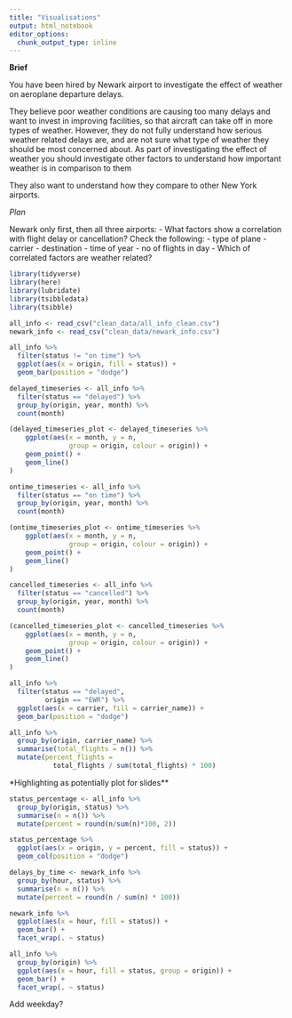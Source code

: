 ```yaml
---
title: "Visualisations"
output: html_notebook
editor_options: 
  chunk_output_type: inline
---
```


**Brief**

You have been hired by Newark airport to investigate the effect of weather on aeroplane departure delays.

They believe poor weather conditions are causing too many delays and want to invest in improving facilities, so that aircraft can take off in more types of weather. However, they do not fully understand how serious weather related delays are, and are not sure what type of weather they should be most concerned about. As part of investigating the effect of weather you should investigate other factors to understand how important weather is in comparison to them

They also want to understand how they compare to other New York airports.

*Plan*

Newark only first, then all three airports:
- What factors show a correlation with flight delay or cancellation? Check the following:
  - type of plane
  - carrier
  - destination
  - time of year
  - no of flights in day
- Which of correlated factors are weather related?

```r
library(tidyverse)
library(here)
library(lubridate)
library(tsibbledata)
library(tsibble)
```

```r
all_info <- read_csv("clean_data/all_info_clean.csv")
newark_info <- read_csv("clean_data/newark_info.csv")

```

```r
all_info %>% 
  filter(status != "on time") %>% 
  ggplot(aes(x = origin, fill = status)) +
  geom_bar(position = "dodge")
```

```r
delayed_timeseries <- all_info %>% 
  filter(status == "delayed") %>% 
  group_by(origin, year, month) %>% 
  count(month)
```

```r
(delayed_timeseries_plot <- delayed_timeseries %>% 
    ggplot(aes(x = month, y = n, 
               group = origin, colour = origin)) +
    geom_point() +
    geom_line()
)
```

```r
ontime_timeseries <- all_info %>% 
  filter(status == "on time") %>% 
  group_by(origin, year, month) %>% 
  count(month)
```

```r
(ontime_timeseries_plot <- ontime_timeseries %>% 
    ggplot(aes(x = month, y = n, 
               group = origin, colour = origin)) +
    geom_point() +
    geom_line()
)
```

```r
cancelled_timeseries <- all_info %>% 
  filter(status == "cancelled") %>% 
  group_by(origin, year, month) %>% 
  count(month)
```

```r
(cancelled_timeseries_plot <- cancelled_timeseries %>% 
    ggplot(aes(x = month, y = n, 
               group = origin, colour = origin)) +
    geom_point() +
    geom_line()
)
```
```r
all_info %>% 
  filter(status == "delayed",
         origin == "EWR") %>% 
  ggplot(aes(x = carrier, fill = carrier_name)) +
  geom_bar(position = "dodge")
```

```r
all_info %>% 
  group_by(origin, carrier_name) %>% 
  summarise(total_flights = n()) %>% 
  mutate(percent_flights = 
           total_flights / sum(total_flights) * 100)
```
*Highlighting as potentially plot for slides**

```r
status_percentage <- all_info %>% 
  group_by(origin, status) %>% 
  summarise(n = n()) %>% 
  mutate(percent = round(n/sum(n)*100, 2))
```
```r
status_percentage %>% 
  ggplot(aes(x = origin, y = percent, fill = status)) +
  geom_col(position = "dodge")
```
```r
delays_by_time <- newark_info %>%
  group_by(hour, status) %>% 
  summarise(n = n()) %>% 
  mutate(percent = round(n / sum(n) * 100))
```
```r
newark_info %>% 
  ggplot(aes(x = hour, fill = status)) +
  geom_bar() +
  facet_wrap(. ~ status)
```
```r
all_info %>% 
  group_by(origin) %>% 
  ggplot(aes(x = hour, fill = status, group = origin)) +
  geom_bar() +
  facet_wrap(. ~ status)
```
Add weekday?


